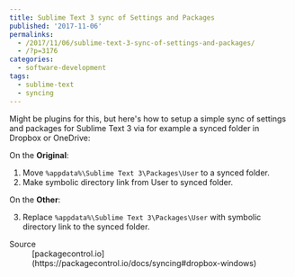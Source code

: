 ```yaml
---
title: Sublime Text 3 sync of Settings and Packages
published: '2017-11-06'
permalinks:
  - /2017/11/06/sublime-text-3-sync-of-settings-and-packages/
  - /?p=3176
categories:
  - software-development
tags:
  - sublime-text
  - syncing
---
```


Might be plugins for this, but here's how to setup a simple sync of settings and packages for Sublime Text 3 via for example a synced folder in Dropbox or OneDrive:

On the <b>Original</b>:

1. Move `%appdata%\Sublime Text 3\Packages\User` to a synced folder.
2. Make symbolic directory link from User to synced folder.

On the <b>Other</b>:

3. Replace `%appdata%\Sublime Text 3\Packages\User` with symbolic directory link to the synced folder.

<Note>
  <dl>
    <dt>Source</dt>
    <dd>
      [packagecontrol.io](https://packagecontrol.io/docs/syncing#dropbox-windows)
    </dd>
  </dl>
</Note>
